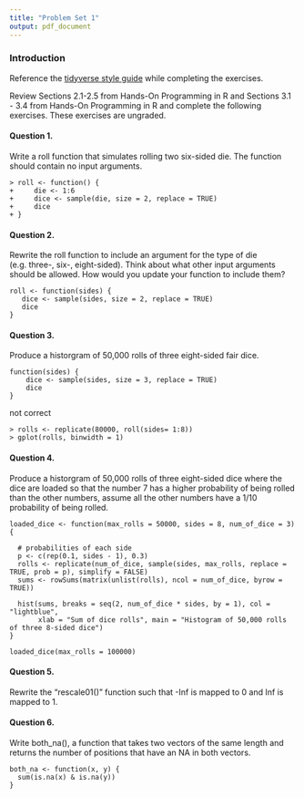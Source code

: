 ```yaml
---
title: "Problem Set 1"
output: pdf_document
---
```


### Introduction

Reference the [tidyverse style guide](https://style.tidyverse.org/) while completing the exercises. 

Review Sections 2.1-2.5 from Hands-On Programming in R and Sections 3.1 - 3.4 from Hands-On Programming in R and complete the following exercises. These exercises are ungraded.


#### Question 1. 

Write a roll function that simulates rolling two six-sided die. The function should contain no input arguments.

```
> roll <- function() {
+     die <- 1:6
+     dice <- sample(die, size = 2, replace = TRUE)
+     dice 
+ }
```

#### Question 2.

Rewrite the roll function to include an argument for the type of die (e.g. three-, six-, eight-sided). Think about what other input arguments should be allowed. How would you update your function to include them? 

```
roll <- function(sides) {
   dice <- sample(sides, size = 2, replace = TRUE)
   dice
}
```


#### Question 3. 

Produce a historgram of 50,000 rolls of three eight-sided fair dice. 

```
function(sides) {
    dice <- sample(sides, size = 3, replace = TRUE)
    dice
}
```

not correct
```
> rolls <- replicate(80000, roll(sides= 1:8))
> gplot(rolls, binwidth = 1)
```


#### Question 4. 

Produce a historgram of 50,000 rolls of three eight-sided dice where the dice are loaded so that the number 7 has a higher probability of being rolled than the other numbers, assume all the other numbers have a 1/10 probability of being rolled.

```
loaded_dice <- function(max_rolls = 50000, sides = 8, num_of_dice = 3) {
    
  # probabilities of each side
  p <- c(rep(0.1, sides - 1), 0.3) 
  rolls <- replicate(num_of_dice, sample(sides, max_rolls, replace = TRUE, prob = p), simplify = FALSE)
  sums <- rowSums(matrix(unlist(rolls), ncol = num_of_dice, byrow = TRUE))
  
  hist(sums, breaks = seq(2, num_of_dice * sides, by = 1), col = "lightblue",
       xlab = "Sum of dice rolls", main = "Histogram of 50,000 rolls of three 8-sided dice")
}

loaded_dice(max_rolls = 100000)

```

#### Question 5. 

Rewrite the "rescale01()" function such that -Inf is mapped to 0 and Inf is mapped to 1.

#### Question 6.

Write both_na(), a function that takes two vectors of the same length and returns the number of positions that have an NA in both vectors.

```
both_na <- function(x, y) {
  sum(is.na(x) & is.na(y))
}
```

